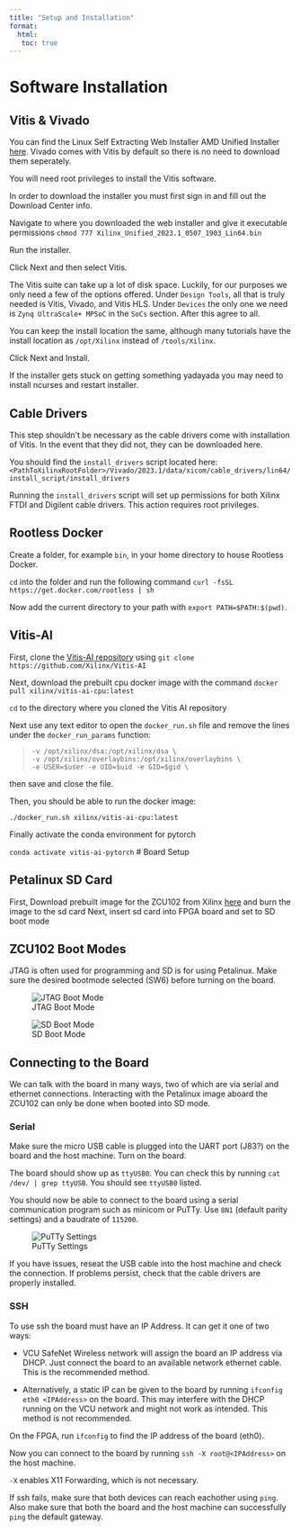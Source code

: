 ---
title: "Setup and Installation"
format: 
  html: 
   toc: true
---

# Software Installation

## Vitis & Vivado

You can find the Linux Self Extracting Web Installer AMD Unified Installer <!--[here](https://www.xilinx.com/support/download/index.htmlcontent/xilinx/en/downloadNav/vitis.html)--> [here](https://www.xilinx.com/member/forms/download/xef.html?filename=Xilinx_Unified_2023.1_0507_1903_Lin64.bin). Vivado comes with Vitis by default so there is no need to download them seperately.

You will need root privileges to install the Vitis software. 

In order to download the installer you must first sign in and fill out the Download Center info.

Navigate to where you downloaded the web installer and give it executable permissions `chmod 777 Xilinx_Unified_2023.1_0507_1903_Lin64.bin`

Run the installer.

Click Next and then select Vitis.

The Vitis suite can take up a lot of disk space. Luckily, for our purposes we only need a few of the options offered. Under `Design Tools`, all that is truly needed is Vitis, Vivado, and Vitis HLS. Under `Devices` the only one we need is `Zynq UltraScale+ MPSoC` in the `SoCs` section. After this agree to all. 

You can keep the install location the same, although many tutorials have the install location as `/opt/Xilinx` instead of `/tools/Xilinx`.

Click Next and Install. 

If the installer gets stuck on getting something yadayada you may need to install ncurses and restart installer.

## Cable Drivers

This step shouldn't be necessary as the cable drivers come with installation of Vitis. In the event that they did not, they can be downloaded here.

You should find the `install_drivers` script located here:  `<PathToXilinxRootFolder>/Vivado/2023.1/data/xicom/cable_drivers/lin64/install_script/install_drivers`

Running the `install_drivers` script will set up permissions for both Xilinx FTDI and Digilent cable drivers. This action requires root privileges.


## Rootless Docker

Create a folder, for example `bin`, in your home directory to house Rootless Docker.

`cd` into the folder and run the following command `curl -fsSL https://get.docker.com/rootless | sh`

Now add the current directory to your path with `export PATH=$PATH:$(pwd)`.


## Vitis-AI

First, clone the [Vitis-AI repository](https://github.com/Xilinx/Vitis-AI) using `git clone https://github.com/Xilinx/Vitis-AI`

Next, download the prebuilt cpu docker image with the command `docker pull xilinx/vitis-ai-cpu:latest`

`cd` to the directory where you cloned the Vitis AI repository

Next use any text editor to open the `docker_run.sh` file and remove the lines under the `docker_run_params` function:

  > `-v /opt/xilinx/dsa:/opt/xilinx/dsa \`\
  > `-v /opt/xilinx/overlaybins:/opt/xilinx/overlaybins \`\
  > `-e USER=$user -e UID=$uid -e GID=$gid \`

then save and close the file.

Then, you should be able to run the docker image: 

`./docker_run.sh xilinx/vitis-ai-cpu:latest`

Finally activate the conda environment for pytorch

`conda activate vitis-ai-pytorch`
# Board Setup

## Petalinux SD Card
First, Download prebuilt image for the ZCU102 from Xilinx [here](https://www.xilinx.com/member/forms/download/design-license-xef.html?filename=xilinx-zcu102-dpu-v2022.2-v3.0.0.img.gz) and burn the image to the sd card
Next, insert sd card into FPGA board and set to SD boot mode

## ZCU102 Boot Modes

JTAG is often used for programming and SD is for using Petalinux. Make sure the desired bootmode selected (SW6) before turning on the board. 

![JTAG Boot Mode](res/jtag_boot_mode.jpeg)

![SD Boot Mode](res/sd_boot_mode.jpeg)

## Connecting to the Board

We can talk with the board in many ways, two of which are via serial and ethernet connections. Interacting with the Petalinux image aboard the ZCU102 can only be done when booted into SD mode.

### Serial

Make sure the micro USB cable is plugged into the UART port (J83?) on the board and the host machine. Turn on the board.

The board should show up as `ttyUSB0`. You can check this by running `cat /dev/ | grep ttyUSB`. You should see `ttyUSB0` listed.

You should now be able to connect to the board using a serial communication program such as minicom or PuTTy. Use `8N1` (default parity settings) and a baudrate of `115200`.

<!--- ![PuTTy Connection Settings](res/putty1.png) --->

![PuTTy Settings](res/putty2.png)

If you have issues, reseat the USB cable into the host machine and check the connection. If problems persist, check that the cable drivers are properly installed.


### SSH

To use ssh the board must have an IP Address. It can get it one of two ways:

 - VCU SafeNet Wireless network will assign the board an IP address via DHCP. Just connect the board to an available network ethernet cable. This is the recommended method.

 - Alternatively, a static IP can be given to the board by running `ifconfig eth0 <IPAddress>` on the board. This may interfere with the DHCP running on the VCU network and might not work as intended. This method is not recommended.

On the FPGA, run `ifconfig` to find the IP address of the board (eth0).

Now you can connect to the board by running `ssh -X root@<IPAddress>` on the host machine.

:::{.callout-note}
`-X` enables X11 Forwarding, which is not necessary.
:::

If ssh fails, make sure that both devices can reach eachother using `ping`. Also make sure that both the board and the host machine can successfully `ping` the default gateway.